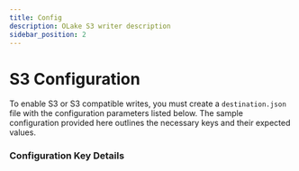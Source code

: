 ```yaml
---
title: Config
description: OLake S3 writer description
sidebar_position: 2
---
```



# S3 Configuration

To enable S3 or S3 compatible writes, you must create a `destination.json` file with the configuration parameters listed below. The sample configuration provided here outlines the necessary keys and their expected values.


<S3Config/>

### Configuration Key Details

<S3ConfigDetails/>
